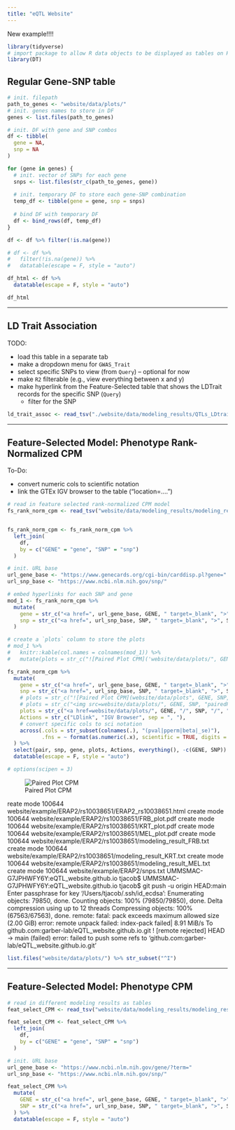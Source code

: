 ```yaml
---
title: "eQTL Website"
---
```


New example!!!!

```r
library(tidyverse)
# import package to allow R data objects to be displayed as tables on HTML pages
library(DT)
```


## Regular Gene-SNP table

```r
# init. filepath
path_to_genes <- "website/data/plots/"
# init. genes names to store in DF
genes <- list.files(path_to_genes)

# init. DF with gene and SNP combos
df <- tibble(
  gene = NA,
  snp = NA
)

for (gene in genes) {
  # init. vector of SNPs for each gene
  snps <- list.files(str_c(path_to_genes, gene))
  
  # init. temporary DF to store each gene-SNP combination
  temp_df <- tibble(gene = gene, snp = snps)
  
  # bind DF with temporary DF
  df <- bind_rows(df, temp_df)
}

df <- df %>% filter(!is.na(gene))

# df <- df %>%
#   filter(!is.na(gene)) %>%
#   datatable(escape = F, style = "auto")
```



```r
df_html <- df %>%
  datatable(escape = F, style = "auto")

df_html
```

---

## LD Trait Association

TODO: 

* load this table in a separate tab
* make a dropdown menu for `GWAS_Trait` 
* select specific SNPs to view (from `Query`) -- optional for now
* make `R2` filterable (e.g., view everything between x and y)
* make hyperlink from the Feature-Selected table that shows the LDTrait records for the specific SNP (`Query`)
    - filter for the SNP

```r
ld_trait_assoc <- read_tsv("./website/data/modeling_results/QTLs_LDtrait_association_ALLpopulation_r20.1.txt")
```




---

## Feature-Selected Model: Phenotype Rank-Normalized CPM

To-Do:

* convert numeric cols to scientific notation
* link the GTEx IGV browser to the table ("location=....")


```r
# read in feature selected rank-normalized CPM model
fs_rank_norm_cpm <- read_tsv("website/data/modeling_results/modeling_results_featureSelectedModel_phenotypeRankNormCPM.txt")


fs_rank_norm_cpm <- fs_rank_norm_cpm %>%
  left_join(
    df,
    by = c("GENE" = "gene", "SNP" = "snp")
  )
```


```r
# init. URL base
url_gene_base <- "https://www.genecards.org/cgi-bin/carddisp.pl?gene="
url_snp_base <- "https://www.ncbi.nlm.nih.gov/snp/"

# embed hyperlinks for each SNP and gene
mod_1 <- fs_rank_norm_cpm %>%
  mutate(
    gene = str_c("<a href=", url_gene_base, GENE, " target=_blank", ">", GENE, "</a>"),
    snp = str_c("<a href=", url_snp_base, SNP, " target=_blank", ">", SNP, "</a>")
  )

# create a `plots` column to store the plots
# mod_1 %>%
#   knitr::kable(col.names = colnames(mod_1)) %>%
#   mutate(plots = str_c("![Paired Plot CPM]('website/data/plots/", GENE, SNP, "pairedPlot_3donorColored_CPM.png')", sep = "/"))

fs_rank_norm_cpm %>%
  mutate(
    gene = str_c("<a href=", url_gene_base, GENE, " target=_blank", ">", GENE, "</a>"),
    snp = str_c("<a href=", url_snp_base, SNP, " target=_blank", ">", SNP, "</a>"),
    # plots = str_c("![Paired Plot CPM](website/data/plots", GENE, SNP, "pairedPlot_3donorColored_CPM.png)", sep = "/"),
    # plots = str_c("<img src=website/data/plots/", GENE, SNP, "pairedPlot_3donorColored_CPM.png target=_blank>Paired Plot CPM</img>", sep = "/"),
    plots = str_c("<a href=website/data/plots/", GENE, "/", SNP, "/", "pairedPlot_3donorColored_CPM.png target=_blank>Paired Plot CPM</a>"),
    Actions = str_c("LDlink", "IGV Browser", sep = ", "),
    # convert specific cols to sci notation
    across(.cols = str_subset(colnames(.), "(pval|pperm|beta|_se)"),
           .fns = ~ format(as.numeric(.x), scientific = TRUE, digits = 3))
  ) %>%
  select(pair, snp, gene, plots, Actions, everything(), -c(GENE, SNP)) %>%
  datatable(escape = F, style = "auto")

# options(scipen = 3)
```


![Paired Plot CPM](./website/data/plots/THUMPD2/rs6759076/pairedPlot_3donorColored_CPM.png)


reate mode 100644 website/example/ERAP2/rs10038651/ERAP2_rs10038651.html
 create mode 100644 website/example/ERAP2/rs10038651/FRB_plot.pdf
 create mode 100644 website/example/ERAP2/rs10038651/KRT_plot.pdf
 create mode 100644 website/example/ERAP2/rs10038651/MEL_plot.pdf
 create mode 100644 website/example/ERAP2/rs10038651/modeling_result_FRB.txt
 create mode 100644 website/example/ERAP2/rs10038651/modeling_result_KRT.txt
 create mode 100644 website/example/ERAP2/rs10038651/modeling_result_MEL.txt
 create mode 100644 website/example/ERAP2/snps.txt
UMMSMAC-G7JPHWFY6Y:eQTL_website.github.io tjacob$ 
UMMSMAC-G7JPHWFY6Y:eQTL_website.github.io tjacob$ git push -u origin HEAD:main
Enter passphrase for key '/Users/tjacob/.ssh/id_ecdsa': 
Enumerating objects: 79850, done.
Counting objects: 100% (79850/79850), done.
Delta compression using up to 12 threads
Compressing objects: 100% (67563/67563), done.
remote: fatal: pack exceeds maximum allowed size (2.00 GiB)
error: remote unpack failed: index-pack failed| 8.91 MiB/s
To github.com:garber-lab/eQTL_website.github.io.git
 ! [remote rejected]     HEAD -> main (failed)
error: failed to push some refs to 'github.com:garber-lab/eQTL_website.github.io.git'


```r
list.files("website/data/plots/") %>% str_subset("^I")
```




---


## Feature-Selected Model: Phenotype CPM

```r
# read in different modeling results as tables
feat_select_CPM <- read_tsv("website/data/modeling_results/modeling_results_featureSelectedModel_phenotypeCPM.txt")

feat_select_CPM <- feat_select_CPM %>%
  left_join(
    df,
    by = c("GENE" = "gene", "SNP" = "snp")
  )
```


```r
# init. URL base
url_gene_base <- "https://www.ncbi.nlm.nih.gov/gene/?term="
url_snp_base <- "https://www.ncbi.nlm.nih.gov/snp/"

feat_select_CPM %>%
  mutate(
    GENE = str_c("<a href=", url_gene_base, GENE, " target=_blank", ">", GENE, "</a>"),
    SNP = str_c("<a href=", url_snp_base, SNP, " target=_blank", ">", SNP, "</a>")
  ) %>%
  datatable(escape = F, style = "auto")
```





